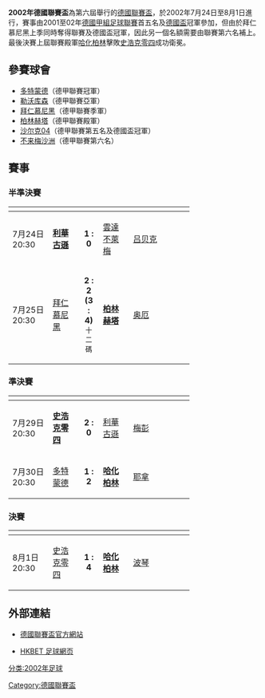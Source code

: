 {{noteTA
|1=zh-hans:多特蒙德;zh-hk:多蒙特;zh-tw:多特蒙德;
|2=zh-hans:勒沃库森;zh-hk:利華古遜;zh-tw:勒沃庫森;
|3=zh-hans:柏林赫塔;zh-hk:哈化柏林;zh-tw:柏林赫塔;
|4=zh-hans:沙尔克04;zh-hk:史浩克零四;zh-tw:沙爾克04;
|5=zh-hans:不来梅沙洲;zh-hk:雲達不萊梅;zh-tw:不來梅沙洲;
}}
'''2002年德國聯賽盃'''為第六屆舉行的[[德國聯賽盃|德國聯賽盃]]，於2002年7月24日至8月1日進行，賽事由2001至02年[[德國甲組足球聯賽|德國甲組足球聯賽]]首五名及[[德國盃|德國盃]]冠軍參加，但由於拜仁慕尼黑上季同時奪得聯賽及德國盃冠軍，因此另一個名額需要由聯賽第六名補上。最後決賽上屆聯賽殿軍[[哈化柏林|哈化柏林]]擊敗[[史浩克零四|史浩克零四]]成功衛冕。

== 參賽球會 ==
*[[多特蒙德足球俱乐部|多特蒙德]]（德甲聯賽冠軍）
*[[利華古遜|勒沃库森]]（德甲聯賽亞軍）
*[[拜仁慕尼黑|拜仁慕尼黑]]（德甲聯賽季軍）
*[[哈化柏林|柏林赫塔]]（德甲聯賽殿軍）
*[[史浩克零四|沙尔克04]]（德甲聯賽第五名及德國盃冠軍）
*[[雲達不萊梅|不来梅沙洲]]（德甲聯賽第六名）

== 賽事 ==
=== 半準決賽 ===
{| width=80% cellspacing=1 align=center
!width=20%|
!width=15%|
!width=10%|
!width=15%|
!width=30%|
|- align=center
|7月24日 20:30
|'''[[利華古遜|利華古遜]]'''
|align=center|'''1 : 0'''
|[[雲達不萊梅|雲達不萊梅]]
|[[吕贝克|吕贝克]]
|- align=center
|7月25日 20:30
|[[拜仁慕尼黑|拜仁慕尼黑]]
|align=center|'''2 : 2''' <BR>'''(3 : 4)'''<BR><small>十二碼</small>
|'''[[哈化柏林|柏林赫塔]]'''
|[[奥厄|奥厄]]
|}

=== 準決賽 ===
{| width=80% cellspacing=1 align=center
!width=20%|
!width=15%|
!width=10%|
!width=15%|
!width=30%|
|- align=center
|7月29日 20:30
|'''[[史浩克零四|史浩克零四]]'''
|align=center|'''2 : 0''' 
|[[利華古遜|利華古遜]]
|[[梅彭|梅彭]]
|- align=center
|7月30日 20:30
|[[多特蒙德足球俱乐部|多特蒙德]]
|align=center|'''1 : 2'''
|'''[[哈化柏林|哈化柏林]]'''
|[[耶拿|耶拿]]
|}

=== 決賽 ===
{| width=80% cellspacing=1 align=center
!width=20%|
!width=15%|
!width=10%|
!width=15%|
!width=30%|
|- align=center
|8月1日 20:30
|[[史浩克零四|史浩克零四]]
|align=center|'''1 : 4''' 
|'''[[哈化柏林|哈化柏林]]'''
|[[波琴|波琴]]
|}

== 外部連結 ==
*{{de}} [https://web.archive.org/web/20060720215440/http://www.dfb.de/national/liga-pokal/index.html 德國聯賽盃官方網站]
*[https://web.archive.org/web/20080517071533/http://www.hkbet.net/ HKBET 足球網页]
{{德國聯賽盃}}

[[Category:德國聯賽盃|Category:德國聯賽盃]]
[[分类:2002年足球|分类:2002年足球]]